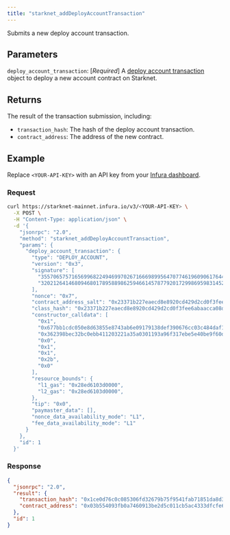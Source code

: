 ```yaml
---
title: "starknet_addDeployAccountTransaction"
---
```



Submits a new deploy account transaction.

## Parameters

`deploy_account_transaction`: [*Required*] A
[deploy account transaction](https://docs.starknet.io/documentation/architecture_and_concepts/Network_Architecture/transactions/#deploy_account_transaction)
object to deploy a new account contract on Starknet.

## Returns

The result of the transaction submission, including:

- `transaction_hash`: The hash of the deploy account transaction.
- `contract_address`: The address of the new contract.

## Example

Replace `<YOUR-API-KEY>` with an API key from your [Infura dashboard](https://infura.io/dashboard).

### Request

<Tabs>
<TabItem value="curl">

```bash
curl https://starknet-mainnet.infura.io/v3/<YOUR-API-KEY> \
  -X POST \
  -H "Content-Type: application/json" \
  -d '{
    "jsonrpc": "2.0",
    "method": "starknet_addDeployAccountTransaction",
    "params": {
      "deploy_account_transaction": {
        "type": "DEPLOY_ACCOUNT",
        "version": "0x3",
        "signature": [
          "3557065757165699682249469970267166698995647077461960906176449260016084767701",
          "3202126414680946801789588986259466145787792017299869598314522555275920413944"
        ],
        "nonce": "0x7",
        "contract_address_salt": "0x23371b227eaecd8e8920cd429d2cd0f3fee6abaacca08d3ab82a7cdd",
        "class_hash": "0x23371b227eaecd8e8920cd429d2cd0f3fee6abaacca08d3ab82a7cdd",
        "constructor_calldata": [
          "0x1",
          "0x677bb1cdc050e8d63855e8743ab6e09179138def390676cc03c484daf112ba1",
          "0x362398bec32bc0ebb411203221a35a0301193a96f317ebe5e40be9f60d15320",
          "0x0",
          "0x1",
          "0x1",
          "0x2b",
          "0x0"
        ],
        "resource_bounds": {
          "l1_gas": "0x28ed6103d0000",
          "l2_gas": "0x28ed6103d0000",
        },
        "tip": "0x0",
        "paymaster_data": [],
        "nonce_data_availability_mode": "L1",
        "fee_data_availability_mode": "L1"
      }
    },
    "id": 1
  }'
```

</TabItem>
</Tabs>

### Response

<Tabs>
<TabItem value="JSON">

```json
{
  "jsonrpc": "2.0",
  "result": {
    "transaction_hash": "0x1ce0d76c0c085306fd32679b75f9541fab71851da8d3e3898a691b49ed8175c",
    "contract_address": "0x03b554093fb0a7460913be2d5c011cb5ac4333dfcfe6125851bcd3f926a3b558"
  },
  "id": 1
}
```

</TabItem>
</Tabs>
